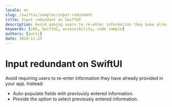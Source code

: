 ```yaml
---
locale: en
slug: /swiftui/samples/input-redundant
title: Input redundant on SwiftUI
description: Avoid asking users to re-enter information they have already provided in the same session.
keywords: [iOS, SwiftUI, accessibility, code sample]
authors: [yurii]
date: 2024-11-25
---
```


# Input redundant on SwiftUI

Avoid requiring users to re-enter information they have already provided in your app. Instead:

- Auto-populate fields with previously entered information.
- Provide the option to select previously entered information.

<CodeSample id="input-redundant" framework="swiftui" locale="en"/>
